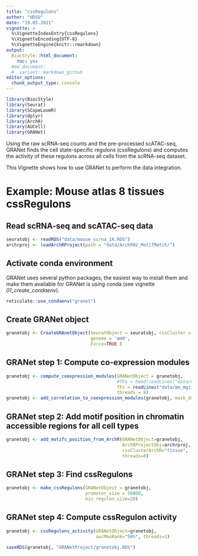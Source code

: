 ```yaml
---
title: "cssRegulons"
author: "HDSU"
date: "19.05.2021"
vignette: >
  %\VignetteIndexEntry{cssRegulons}
  %\VignetteEncoding{UTF-8}  
  %\VignetteEngine{knitr::rmarkdown}
output:
  BiocStyle::html_document:
    toc: yes
  #md_document:
  #  variant: markdown_github
editor_options: 
  chunk_output_type: console
---
```


  
```r
library(BiocStyle)
library(Seurat)
library(SCopeLoomR)
library(dplyr)
library(ArchR)
library(AUCell)
library(GRANet)

```

Using the raw scRNA-seq counts and the pre-processed scATAC-seq, GRANet finds the cell state-specific regulons (cssRegulons) and computes the activity of these regulons across all cells from the scRNA-seq dataset.

This Vignette shows how to use GRANet to perform the data integration.

# Example: Mouse atlas 8 tissues cssRegulons

## Read scRNA-seq and scATAC-seq data

```r
seuratobj <- readRDS("data/mouse_scrna_1K.RDS")
archrproj <- loadArchRProject(path = "data/ArchR02_MotifMatch/")

```

## Activate conda environment 

GRANet uses several python packages, the easiest way to install them and make them available for GRANet is using conda (see vignette _01_create_condaenv_).

```r
reticulate::use_condaenv("granet")
```

## Create GRANet object

```r
granetobj <- CreateGRAnetObject(SeuratObject = seuratobj, cssCluster = "tissue", 
                                genome = 'mm9',
                                Force=TRUE )

```


## GRANet step 1: Compute co-expression modules

```r
granetobj <- compute_coexpression_modules(GRANetObject = granetobj, 
                                          #TFs = head(readLines("data/mm_mgi_tfs.txt")), 
                                          TFs = readLines("data/mm_mgi_tfs.txt"), 
                                          threads = 8)
granetobj <- add_correlation_to_coexpression_modules(granetobj, mask_dropouts=FALSE)

```


## GRANet step 2: Add motif position in chromatin accessible regions for all cell types

```r
granetobj <- add_motifs_position_from_ArchR(GRANetObject=granetobj, 
                                            ArchRProjectObj=archrproj, 
                                            cssClusterArchR="tissue", 
                                            threads=8)
```


## GRANet step 3: Find cssRegulons 

```r
granetobj <- make_cssRegulons(GRANetObject = granetobj, 
                              promoter_size = 50000, 
                              min_regulon_size=20)

```

## GRANet step 4: Compute cssRegulon activity

```r
granetobj <- cssRegulons_activity(GRANetObject=granetobj, 
                                  aucMaxRank="50%", threads=1)

saveRDS(granetobj, "GRANetProject/granetobj.RDS")

```



